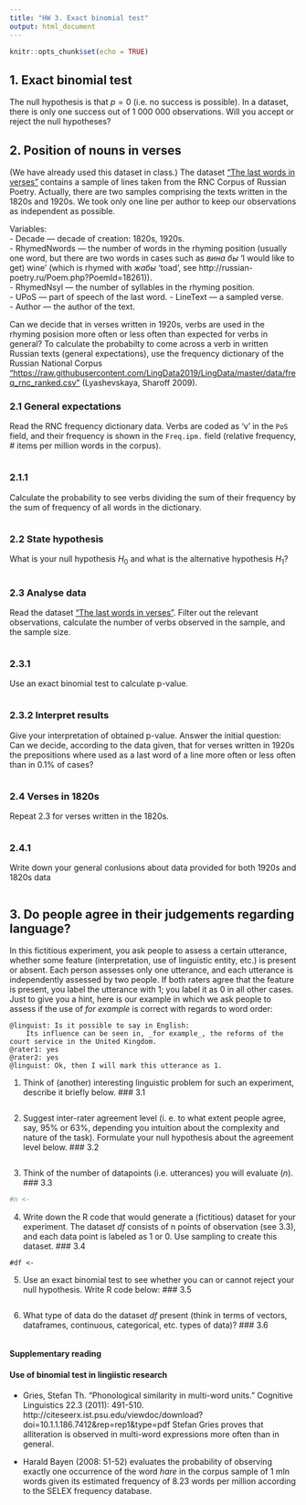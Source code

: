```yaml
---
title: "HW 3. Exact binomial test"
output: html_document
---
```


```r
knitr::opts_chunk$set(echo = TRUE)
```

## 1. Exact binomial test

The null hypothesis is that $p=0$ (i.e. no success is possible). In a dataset, there is only one success out of 1 000 000 observations. Will you accept or reject the null hypotheses? 



## 2. Position of nouns in verses

(We have already used this dataset in class.)
The dataset [“The last words in verses”](https://raw.githubusercontent.com/LingData2019/LingData/master/data/poetry_last_in_lines.csv) contains a sample of lines taken from the RNC Corpus of Russian Poetry. Actually, there are two samples comprising the texts written in the 1820s and 1920s. We took only one line per author to keep our observations as independent as possible. 

Variables:  
- Decade — decade of creation: 1820s, 1920s.  
- RhymedNwords — the number of words in the rhyming position (usually one word, but there are two words in cases such as _вина бы_ 'I would like to get) wine' (which is rhymed with _жабы_ 'toad', see http://russian-poetry.ru/Poem.php?PoemId=18261)).  
- RhymedNsyl — the number of syllables in the rhyming position.  
- UPoS — part of speech of the last word. 
- LineText — a sampled verse.  
- Author — the author of the text.  

Can we decide that in verses written in 1920s, verbs are used in the rhyming posision more often or less often than expected for verbs in general? To calculate the probabilty to come across a verb in written Russian texts (general expectations), use the frequency dictionary of the Russian National Corpus ["https://raw.githubusercontent.com/LingData2019/LingData/master/data/freq_rnc_ranked.csv"]("https://raw.githubusercontent.com/LingData2019/LingData/master/data/freq_rnc_ranked.csv") (Lyashevskaya, Sharoff 2009). 

### 2.1 General expectations
Read the RNC frequency dictionary data. Verbs are coded as 'v' in the `PoS` field, and their frequency is shown in the `Freq.ipm.` field (relative frequency, # items per million words in the corpus). 
```r

```

### 2.1.1
Calculate the probability to see verbs dividing the sum of their frequency by the sum of frequency of all words in the dictionary.   
```r

```

### 2.2 State hypothesis
What is your null hypothesis $H_0$ and what is the alternative hypothesis $H_1$?
```

```

### 2.3 Analyse data
Read the dataset [“The last words in verses”](https://raw.githubusercontent.com/LingData2019/LingData/master/data/poetry_last_in_lines.csv). Filter out the relevant observations, calculate the number of verbs observed in the sample, and the sample size. 
```r

```

### 2.3.1
Use an exact binomial test to calculate p-value. 
```r

```

### 2.3.2 Interpret results

Give your interpretation of obtained p-value. Answer the initial question: Can we decide, according to the data given, that for verses written in 1920s the prepositions where used as a last word of a line more often or less often than in 0.1% of cases?
```

```

### 2.4 Verses in 1820s

Repeat 2.3 for verses written in the 1820s.
```r

```

### 2.4.1
Write down your general conlusions about data provided for both 1920s and 1820s data
```

```

## 3. Do people agree in their judgements regarding language? 

In this fictitious experiment, you ask people to assess a certain utterance, whether some feature (interpretation, use of linguistic entity, etc.) is present or absent. Each person assesses only one utterance, and each utterance is independently assessed by two people. If both raters agree that the feature is present, you label the utterance with 1; you label it as 0 in all other cases.
Just to give you a hint, here is our example in which we ask people to assess if the use of _for example_ is correct with regards to word order:  
```
@linguist: Is it possible to say in English:
    Its influence can be seen in, _for example_, the reforms of the court service in the United Kingdom.
@rater1: yes
@rater2: yes
@linguist: Ok, then I will mark this utterance as 1.
```

1) Think of (another) interesting linguistic problem for such an experiment, describe it briefly below.
### 3.1 
```

```

2) Suggest inter-rater agreement level (i. e. to what extent people agree, say, 95% or 63%, depending you intuition about the complexity and nature of the task). Formulate your null hypothesis about the agreement level below.
### 3.2 
```

```

3) Think of the number of datapoints (i.e. utterances) you will evaluate (_n_).
### 3.3 
```r
#n <- 
```

4) Write down the R code that would generate a (fictitious) dataset for your experiment. The dataset _df_ consists of n points of observation (see 3.3), and each data point is labeled as 1 or 0. Use sampling to create this dataset.
### 3.4
```r-experiment-generate-dataset
#df <- 
```

5) Use an exact binomial test to see whether you can or cannot reject your null hypothesis. Write R code below:
### 3.5
```r-experiment-binomial

```

6) What type of data do the dataset _df_ present (think in terms of vectors, dataframes, continuous, categorical, etc. types of data)?
### 3.6
```

```

#### Supplementary reading

#### Use of binomial test in lingiistic research
* Gries, Stefan Th. "Phonological similarity in multi-word units." Cognitive Linguistics 22.3 (2011): 491-510. http://citeseerx.ist.psu.edu/viewdoc/download?doi=10.1.1.186.7412&rep=rep1&type=pdf
Stefan Gries proves that alliteration is observed in multi-word expressions more often than in general.

* Harald Bayen (2008: 51-52) evaluates the probability of observing exactly one occurrence of the word _hare_ in the corpus sample of 1 mln words given its estimated frequency of 8.23 words per million according to the SELEX frequency database.


